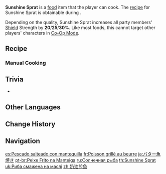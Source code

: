 {{Food Infobox
|id              = 108208
|name            = Sunshine Sprat
|description     = Gently fried fish dish.
|desc_suspicious = The fish has been fried too long, which has deprived it of all its freshness and springiness. The slightest touch with your utensils might cause it to break into small pieces.
|desc_basic      = Cooked with the right heat and duration to maintain freshness for a long time. Tender and flaky, delicately browned thanks to the layer of aromatic butter on top, which creates a multi-layered and unique flavor.
|desc_delicious  = The fish melts in your mouth, melding the flavors of the land and sea together as it does, making for an unforgettable experience. Little wonder, then, that such a simply-made dish can make it into restaurants of great class.
|type            = DEF-Boosting Dishes
|effectType      = DEF Up
|effect          = Increases all party members' Shield Strength by (var1)% for 300s.
|eff_suspicious1 = 20
|eff_basic1      = 25
|eff_delicious1  = 30
|quality         = 3
|variant         = Woodland Dream
|eff_att1        = Shield Strength
|region          = Mondstadt
|recipe          = Obtained during ''[[The Second Experiment: The World]]''
}}
'''Sunshine Sprat''' is a [[food]] item that the player can cook. The [[recipe]] for Sunshine Sprat is obtainable during {{Quest|The Second Experiment: The World}}.

Depending on the quality, Sunshine Sprat increases all party members' [[Shield]] Strength by '''20'''/'''25'''/'''30'''%. Like most foods, this cannot target other players' characters in [[Co-Op Mode]].

{{Special Dish|Albedo|Woodland Dream}}

==Recipe==
{{Recipe
|type = Cooking
|Butter = 3
|Fish = 3
|Salt = 1
|Small Lamp Grass = 1
|sort = Butter;Fish;Salt;Small Lamp Grass
}}

===Manual Cooking===
{{Manual Cooking}}

==Trivia==
* {{Related Items|type=variant}}

==Other Languages==
{{Other Languages
|en      = Sunshine Sprat
|zhs     = 黄油煎鱼
|zhs_rm  = Huángyóu Jiānyú
|zht     = 奶油煎魚
|zht_rm  = Nǎiyóu Jiānyú
|zh_tl   = Butter Grilled Fish
|ja      = バター魚焼き
|ja_rm   = Bataa Sakanayaki
|ja_tl   = Butter Grilled Fish
|ko      = 버터 생선 구이
|ko_tl   = Butter Grilled Fish
|es      = Pescado salteado con mantequilla
|es_tl   = Salted Fish with Butter
|fr      = Poisson grillé au beurre
|fr_tl   = Butter Grilled Fish
|ru      = Солнечная рыба
|ru_tl   = Sunshine Fish
|th      = Sunshine Sprat
|vi      = Cá Chiên Bơ
|vi_tl   = 
|de      = Butterbratling
|de_tl   = Butter Patty
|id      = Sunshine Sprat
|pt      = Peixe Frito na Manteiga
|pt_tl   = Fish Fried in Butter
|tr      = Tereyağlı Izgara Balık
|tr_tl   = Buttered Grilled Fish
|it      = Spratto al burro saltato
|it_tl   = 
}}

==Change History==
{{Change History|1.2}}

==Navigation==
{{Food Navbox}}

[[es:Pescado salteado con mantequilla]]
[[fr:Poisson grillé au beurre]]
[[ja:バター魚焼き]]
[[pt-br:Peixe Frito na Manteiga]]
[[ru:Солнечная рыба]]
[[th:Sunshine Sprat]]
[[uk:Риба смажена на маслі]]
[[zh:奶油煎魚]]